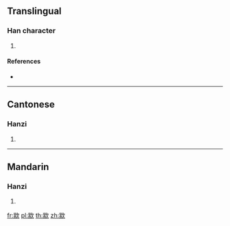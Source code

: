 ==Translingual==

===Han character===
{{Han char|rn=76|rad=欠|as=09|sn=13|four=27282|canj=UBNO}}

# {{defn|Han|sort=欠09}}

====References====
* {{Han ref|kx=0570.010|dkj=16127|dj=0958.040|hdz=32145.100|uh=6B42|ud=27458|bh=DDF8|bd=56824}}

----

==Cantonese==

===Hanzi===
{{yue-hanzi|jyut=[[cyun4]], [[cyun2]]|y=chyun4, chyun2}}

# {{defn|lang=yue|sort=欠09}}

----

==Mandarin==

===Hanzi===
{{cmn-hanzi|pin=[[chuǎn]] ([[chuan3]]), [[chuán]] ([[chuan2]])|wg=ch'uan<sup>3</sup>, ch'uan<sup>2</sup>}}

# {{defn|lang=cmn|sort=欠09}}

[[fr:歂]]
[[pl:歂]]
[[th:歂]]
[[zh:歂]]